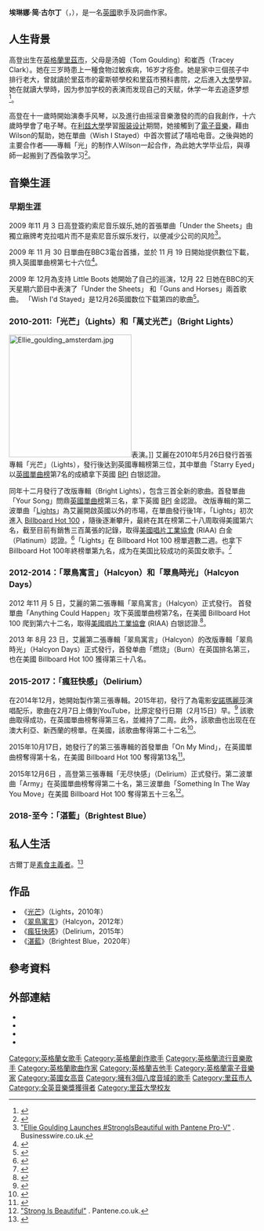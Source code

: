 {{Copy edit|time=2020-11-26T04:16:28+00:00}}
{{refimprove|time=2014-06-06T15:10:47+00:00}}
{{noteTA
|G1=Music
|G2=Show
|1=zh-cn:埃琳娜;zh-hant:艾蓮娜
|2=zh-tw:艾麗·高登; zh-hk:艾麗·高登; zh-cn:埃利·古尔丁
|2=zh-tw:艾麗;zh-cn:埃利
|3=zh-tw:高登;zh-cn:古尔丁
}}
{{Infobox person
| name = Ellie Goulding<br>艾麗·高登
| image = File:Ellie Goulding - Global Citizen Festival Hamburg 09.jpg
| image_size = 
| caption = 艾麗於2017年
| birth_name = Elena Jane Goulding<br>埃琳娜·简·高登
| birth_date = {{Birth date and age|1986|12|30}}
| nationality = {{flag|United Kingdom}}
| birth_place = {{flag|United Kingdom}}[[里茲市|里茲市]]
| residence = {{flag|United Kingdom}}[[伦敦|伦敦]]
| occupation = {{hlist|歌手|詞曲作家}}
| spouse       = {{marriage|[[Caspar_Jopling|Caspar Jopling]]|2019|reason=divorced}}
| module = {{Infobox musical artist|embed=yes
| background  = solo_singer
| genre       = <!--Genres are sourced in the "Artistry and influences" section; do not add additional genres without sources--> {{hlist|[[電子流行|電子流行]]|[[合成器流行|合成器流行]]|[[独立流行|独立流行]]|{{le|电子民谣|folktronica}}}}
| instrument  = {{hlist|声乐|吉他}}
| label       = {{hlist|[[寶麗多唱片|寶麗多]]|{{le|Neon Gold唱片|Neon Gold Records|Neon Gold}}|{{le|Cherrytree唱片|Cherrytree Records|Cherrytree}}|[[新視鏡|新視鏡]]}}
| associated_acts =<!-- Do NOT add one-time collaborators or artists with whom Goulding never collaborated musically --> 
| website     = {{URL|elliegoulding.com}}
}}
| years_active = 2009年-現在
}}
'''埃琳娜·简·古尔丁'''（{{lang-en|Elena Jane Goulding}}，{{bd|1986年|12月30日|}}），是一名[[英國|英國]]歌手及詞曲作家。

==人生背景== 
高登出生在[[英格蘭|英格蘭]][[里茲市|里茲市]]，父母是汤姆（Tom Goulding）和崔西（Tracey Clark）。她在三岁時患上一種食物过敏疾病，16岁才痊愈。她是家中三個孩子中排行老大，曾就讀於里茲市的霍斯顿學校和里茲市預科書院，之后進入[[大學|大學]]學習。她在就讀大學時，因为参加学校的表演而发现自己的天赋，休学一年去追逐梦想<ref>{{cite news|url=http://wifc.com/news/articles/2017/oct/20/ellie-goulding-receives-global-leadership-award-from-united-nations/|title=Ellie Goulding receives Global Leadership Award from United Nations|date=2017-10-19|accessdate=2017-10-20|publisher=[[WIFC|WIFC]]|deadurl=no|archiveurl=https://web.archive.org/web/20171020045629/http://wifc.com/news/articles/2017/oct/20/ellie-goulding-receives-global-leadership-award-from-united-nations/|archivedate=2017-10-20}}</ref>。

高登在十一歲時開始演奏手风琴，以及進行由摇滚音樂激發的而的自我創作，十六歲時學會了电子琴。在[[利兹大学|利兹大學]]學習[[服装设计|服装设计]]期間，她接觸到了[[電子音樂|電子音樂]]，藉由Wilson的幫助，她在單曲（Wish I Stayed）中首次嘗試了嘻哈电音。之後與她的主要合作者——專輯「光」的制作人Wilson一起合作，為此她大学毕业后，與導師一起搬到了西倫敦学习<ref>{{cite web |url=https://www.rollingstone.com/music/news/skrillex-is-dating-ellie-goulding-20120215 |title=Skrillex is Dating Ellie Goulding | Music News |work=[[Rolling_Stone|Rolling Stone]] |date=2012-02-15 |deadurl=no |archiveurl=https://web.archive.org/web/20170607061003/http://www.rollingstone.com/music/news/skrillex-is-dating-ellie-goulding-20120215 |archivedate=2017-06-07}}</ref>。

==音樂生涯==
===早期生涯===
2009 年11 月 3 日高登簽約索尼音乐娱乐,她的首張單曲「Under the Sheets」由獨立廠牌考克拉唱片而不是索尼音乐娱乐发行，以便减少公司的风险<ref>[http://www.businesswire.com/news/home/20160321005683/en/Ellie-Goulding-Launches-StrongIsBeautiful-Pantene-Pro-V "Ellie Goulding Launches #StrongIsBeautiful with Pantene Pro-V"] {{webarchive|url=https://web.archive.org/web/20170204170427/http://www.businesswire.com/news/home/20160321005683/en/Ellie-Goulding-Launches-StrongIsBeautiful-Pantene-Pro-V |date=2017-02-04 }}. Businesswire.co.uk.</ref>。 

2009 年 11 月 30 日單曲在BBC3電台首播，並於 11 月 19 日開始提供數位下載，擠入英國單曲榜第七十六位<ref>{{cite web|url=https://www.youtube.com/watch?v=D0_GWTy9FEM|title=Something In The Way You Move (Directed by Emil Nava)|date=2017-06-21|accessdate=2017-06-21|via=YouTube|deadurl=no|archiveurl=https://web.archive.org/web/20170621232616/https://www.youtube.com/watch?v=D0_GWTy9FEM|archivedate=2017-06-21}}</ref>。 

2009 年 12月為支持 Little Boots 她開始了自己的巡演，12月 22 日她在BBC的天天星期六節目中表演了「Under the Sheets」 和「Guns and Horses」兩首歌曲。 「Wish I'd Stayed」是12月26英國数位下载第四的歌曲<ref name="hitquarters">{{cite web|url=http://www.hitquarters.com/index.php3?page=intrview/opar/intrview_SStennett1.html|title=Interview with Sarah Stennett|date=2013-01-21|publisher=[[HitQuarters|HitQuarters]]|archiveurl=https://web.archive.org/web/20150605042440/http://www.hitquarters.com/index.php3?page=intrview%2Fopar%2Fintrview_SStennett1.html|archivedate=2015-06-05|deadurl=yes|accessdate=2013-01-24}}</ref>。

=== 2010-2011:「光芒」（Lights）和「萬丈光芒」（Bright Lights） ===
[[File:Ellie_goulding_amsterdam.jpg|250px]]表演。]]
艾麗在2010年5月26日發行首張專輯「光芒」（Lights），發行後达到英國專輯榜第三位，其中單曲「Starry Eyed」以[[英國單曲榜|英國單曲榜]]第7名的成績拿下英國 [[BPI|BPI]] 白银認證。

同年十二月發行了改版專輯（Bright Lights），包含三首全新的歌曲。首發單曲「Your Song」問鼎[[英國單曲榜|英國單曲榜]]第三名，拿下英國 [[BPI|BPI]] 金認證。
改版專輯的第二波單曲「[[光芒_(艾麗·高登歌曲)|Lights]]」為艾麗開啟英國以外的市場，在單曲發行後1年，「Lights」初次進入 [[Billboard_Hot_100|Billboard Hot 100]] ，隨後逐漸攀升，最終在其在榜第二十八周取得美國第六名，截至目前有銷售三百萬張的記錄，取得[[美國唱片工業協會|美國唱片工業協會]] (RIAA) 白金（Platinum）認證。<ref>{{cite web |url=http://www.riaa.com/goldandplatinumdata.php?artist=%22Goulding,%20Ellie%22 |title=Gold & Platinum |publisher=[[Recording_Industry_Association_of_America|Recording Industry Association of America]] |date=2013-08-21 |accessdate=2013-09-11 }}{{dead link|date=2018年2月 |bot=InternetArchiveBot |fix-attempted=yes }}</ref>「Lights」在 Billboard Hot 100 榜單週數二週。也拿下Billboard Hot 100年終榜單第九名，成为在美国比较成功的英国女歌手。<ref>{{cite web |url=http://www.billboard.com/charts/year-end/2012/hot-100-songs |title=Hot 100 Songs – 2012 Year End Charts |work=Billboard |publisher=Prometheus Global Media |accessdate=2013-02-22 |archive-date=2016-01-28 |archive-url=https://web.archive.org/web/20160128144330/http://www.billboard.com/charts/year-end/2012/hot-100-songs |dead-url=no }}</ref>

=== 2012-2014：「翠鳥寓言」（Halcyon）和「翠鳥時光」（Halcyon Days） ===
2012 年11 月 5 日，艾麗的第二張專輯「翠鳥寓言」（Halcyon）正式發行。
首發單曲「Anything Could Happen」攻下英國單曲榜第7名，在美國 Billboard Hot 100 爬到第六十二名，取得[[美國唱片工業協會|美國唱片工業協會]] (RIAA) 白银認證.<ref>{{cite news |url=https://www.bbc.co.uk/news/entertainment-arts-12187205 |title=Brit Awards 2011: Winners |publisher=BBC News |date=2011-02-15 |accessdate=2012-02-07 |deadurl=no |archiveurl=https://web.archive.org/web/20120316202426/http://www.bbc.co.uk/news/entertainment-arts-12187205 |archivedate=2012-03-16}}</ref>。

2013 年 8月 23 日，艾麗第二張專輯「翠鳥寓言」（Halcyon）的改版專輯「翠鳥時光」（Halcyon Days）正式發行，首發单曲「燃烧」（Burn）在英国排名第三，也在美國 Billboard Hot 100 獲得第三十八名。

=== 2015-2017：「瘋狂快感」（Delirium） ===
在2014年12月，她開始製作第三張專輯。2015年初，發行了為電影[[安諾瑪麗莎|安諾瑪麗莎]]演唱配乐，歌曲在2月7日上傳到YouTube，比原定發行日期（2月15日）早。<ref>{{cite web |url=http://www.amazon.co.uk/dp/B00RED9FY8 |title=Love Me Like You Do (From "Fifty Shades Of Grey"): Ellie Goulding: MP3 Downloads |publisher=[[Amazon.co.uk|Amazon.co.uk]] |accessdate=2015-01-11}}</ref> 該歌曲取得成功，在英國單曲榜奪得第三名，並維持了二周。此外，該歌曲也出现在在澳大利亞、新西蘭的榜單。在美國，該歌曲奪得第二十二名<ref>{{cite web |last=Dolan |first=Jon |url=https://www.rollingstone.com/music/albumreviews/divergent-original-motion-picture-soundtrack-20140311 |title=Various Artists: Divergent: Original Motion Picture Soundtrack |work=Rolling Stone |date=2014-03-11 |accessdate=2018-01-21 |deadurl=no |archiveurl=https://web.archive.org/web/20180122001138/https://www.rollingstone.com/music/albumreviews/divergent-original-motion-picture-soundtrack-20140311 |archivedate=2018-01-22  }}</ref>。

2015年10月17日，她發行了的第三張專輯的首發單曲「On My Mind」，在英國單曲榜奪得第十名，在美國 Billboard Hot 100 奪得第13名<ref>{{cite web |url=http://www.setlist.fm/setlist/ellie-goulding/2015/enmore-theatre-sydney-australia-33f41895.html |title=Ellie Goulding Concert Setlist at Enmore Theatre, Sydney on October 4, 2015 |website=Setlist.fm |date= |accessdate=2015-12-19 |deadurl=no |archiveurl=https://web.archive.org/web/20151208154839/http://www.setlist.fm/setlist/ellie-goulding/2015/enmore-theatre-sydney-australia-33f41895.html |archivedate=2015-12-08}}</ref>。

2015年12月6日 ，高登第三張專輯「无尽快感」（Delirium）正式發行。第二波單曲「Army」在英國單曲榜奪得第二十名，第三波單曲「Something In The Way You Move」在美國 Billboard Hot 100 奪得第五十三名<ref>[http://pantene.co.uk/en-gb/strong-is-beautiful-ellie-goulding-hub "Strong Is Beautiful"] {{webarchive|url=https://web.archive.org/web/20170204171924/http://pantene.co.uk/en-gb/strong-is-beautiful-ellie-goulding-hub |date=2017-02-04 }}. Pantene.co.uk.</ref>。

=== 2018-至今：「湛藍」（Brightest Blue） ===

== 私人生活 ==
古爾丁是[[素食主義者|素食主義者]]。<ref>{{cite web |title=Ellie Goulding shocks fans with new diet - and reveals the one food she never eats |url=https://www.hellomagazine.com/cuisine/2020052190239/ellie-goulding-reveals-carb-free-diet/ |website=HELLO! |language=en |date=2020-05-21}}</ref>

==作品==
{{Main|艾麗·高登作品列表}}
*《[[光芒_(艾麗·高登專輯)|光芒]]》（Lights，2010年）
*《[[翠鳥寓言_(艾麗·高登專輯)|翠鳥寓言]]》（Halcyon，2012年）
*《[[瘋狂快感_(艾麗·高登專輯)|瘋狂快感]]》（Delirium，2015年）
*《[[湛藍_(艾麗·高登專輯)|湛藍]]》（Brightest Blue，2020年）

== 參考資料 ==
<div class="references-small">
<references />

==外部連結==
{{Commons category}}
* {{Official website}}
* {{Allmusic|id=ellie-goulding-mn0001596642}}
* {{IMDb name|3716110}}
* {{Instagram|elliegoulding}}
{{Ellie Goulding}}
{{全英音樂獎最佳女歌手}}
{{DEFAULTSORT:Goulding, Ellie}}
[[Category:英格蘭女歌手|Category:英格蘭女歌手]]
[[Category:英格蘭創作歌手|Category:英格蘭創作歌手]]
[[Category:英格蘭流行音樂歌手|Category:英格蘭流行音樂歌手]]
[[Category:英格蘭歌曲作家|Category:英格蘭歌曲作家]]
[[Category:英格蘭吉他手|Category:英格蘭吉他手]]
[[Category:英格蘭電子音樂家|Category:英格蘭電子音樂家]]
[[Category:英國女高音|Category:英國女高音]]
[[Category:擁有3個八度音域的歌手|Category:擁有3個八度音域的歌手]]
[[Category:里茲市人|Category:里茲市人]]
[[Category:全英音樂獎獲得者|Category:全英音樂獎獲得者]]
[[Category:里茲大學校友|Category:里茲大學校友]]